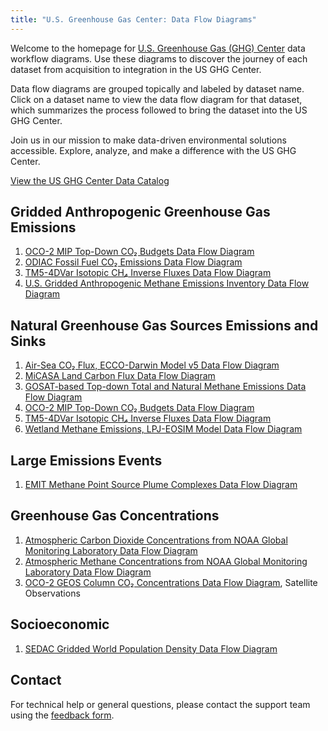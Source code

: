 ```yaml
---
title: "U.S. Greenhouse Gas Center: Data Flow Diagrams"
---
```


Welcome to the homepage for [U.S. Greenhouse Gas (GHG) Center](https://earth.gov/ghgcenter) data workflow diagrams. Use these diagrams to discover the journey of each dataset from acquisition to integration in the US GHG Center.

Data flow diagrams are grouped topically and labeled by dataset name. Click on a dataset name to view the data flow diagram for that dataset, which summarizes the process followed to bring the dataset into the US GHG Center.

Join us in our mission to make data-driven environmental solutions accessible.
Explore, analyze, and make a difference with the US GHG Center.

[View the US GHG Center Data Catalog](https://earth.gov/ghgcenter/data-catalog)

## Gridded Anthropogenic Greenhouse Gas Emissions
1. [OCO-2 MIP Top-Down CO₂ Budgets Data Flow Diagram](data_workflow/oco2-mip-co2budget-yeargrid-v1_Data_Flow.qmd)
2. [ODIAC Fossil Fuel CO₂ Emissions Data Flow Diagram](data_workflow/odiac-ffco2-monthgrid-v2022_Data_Flow.qmd)
3. [TM5-4DVar Isotopic CH₄ Inverse Fluxes Data Flow Diagram](data_workflow/tm54dvar-ch4flux-monthgrid-v1_Data_Flow.qmd)
4. [U.S. Gridded Anthropogenic Methane Emissions Inventory Data Flow Diagram](data_workflow/epa-ch4emission-grid-v2express_Data_Flow.qmd)

## Natural Greenhouse Gas Sources Emissions and Sinks
1. [Air-Sea CO₂ Flux, ECCO-Darwin Model v5 Data Flow Diagram](data_workflow/eccodarwin-co2flux-monthgrid-v5_Data_Flow.qmd)
2. [MiCASA Land Carbon Flux Data Flow Diagram](data_workflow/micasa-carbonflux-daygrid-v1_Data_Flow.qmd)
3. [GOSAT-based Top-down Total and Natural Methane Emissions Data Flow Diagram](data_workflow/gosat-based-ch4budget-yeargrid-v1_Data_Flow.qmd)
4. [OCO-2 MIP Top-Down CO₂ Budgets Data Flow Diagram](data_workflow/oco2-mip-co2budget-yeargrid-v1_Data_Flow.qmd)
5. [TM5-4DVar Isotopic CH₄ Inverse Fluxes Data Flow Diagram](data_workflow/tm54dvar-ch4flux-monthgrid-v1_Data_Flow.qmd)
6. [Wetland Methane Emissions, LPJ-EOSIM Model Data Flow Diagram](data_workflow/lpjeosim-wetlandch4-daygrid-v2_Data_Flow.qmd)

## Large Emissions Events
1. [EMIT Methane Point Source Plume Complexes Data Flow Diagram](data_workflow/emit-ch4plume-v1_Data_Flow.qmd)

## Greenhouse Gas Concentrations
1. [Atmospheric Carbon Dioxide Concentrations from NOAA Global Monitoring Laboratory Data Flow Diagram](data_workflow/noaa-gggrn-co2-concentrations_Data_Flow.qmd)
2. [Atmospheric Methane Concentrations from NOAA Global Monitoring Laboratory Data Flow Diagram](data_workflow/noaa-gggrn-ch4-concentrations_Data_Flow.qmd)
3. [OCO-2 GEOS Column CO₂ Concentrations Data Flow Diagram](data_workflow/oco2geos-co2-daygrid-v10r_Data_Flow.qmd), Satellite Observations

## Socioeconomic
1. [SEDAC Gridded World Population Density Data Flow Diagram](data_workflow/sedac-popdensity-yeargrid5yr-v4.11_Data_Flow.qmd)

## Contact

For technical help or general questions, please contact the support team using the [feedback form](https://docs.google.com/forms/d/e/1FAIpQLSeVWCrnca08Gt_qoWYjTo6gnj1BEGL4NCUC9VEiQnXA02gzVQ/viewform).